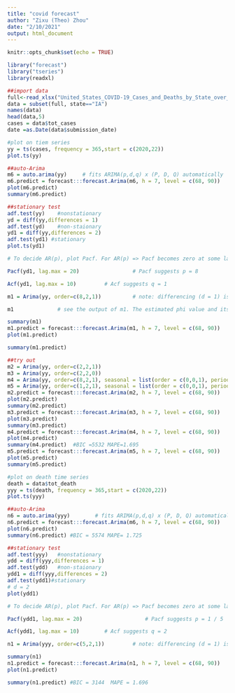 ```yaml
---
title: "covid forecast"
author: "Zixu (Theo) Zhou"
date: "2/10/2021"
output: html_document
---
```


```r
knitr::opts_chunk$set(echo = TRUE)
```

```r
library("forecast")
library("tseries") 
library(readxl)
```

```r
##import data
full<-read_xlsx("United_States_COVID-19_Cases_and_Deaths_by_State_over_Time.xlsx")
data = subset(full, state=="IA")
names(data)
head(data,5)
cases = data$tot_cases
date =as.Date(data$submission_date)
```

```r
#plot on tiem series 
yy = ts(cases, frequency = 365,start = c(2020,22))
plot.ts(yy)	
```
```r
##auto-Arima
m6 = auto.arima(yy)		# fits ARIMA(p,d,q) x (P, D, Q) automatically
m6.predict = forecast:::forecast.Arima(m6, h = 7, level = c(68, 90))
plot(m6.predict)
summary(m6.predict)
```

```r
##stationary test
adf.test(yy)	#nonstationary
yd = diff(yy,differences = 1)			
adf.test(yd)	#non-staionary
yd1 = diff(yy,differences = 2)	
adf.test(yd1) #stationary
plot.ts(yd1)
```
```r
# To decide AR(p), plot Pacf. For AR(p) => Pacf becomes zero at some lag p

Pacf(yd1, lag.max = 20)					# Pacf suggests p = 8

Acf(yd1, lag.max = 10)	       # Acf suggests q = 1 
```
```r

m1 = Arima(yy, order=c(8,2,1))			# note: differencing (d = 1) is specified in the "order"; so fit the original yy series (yy, not yd)

m1				# see the output of m1. The estimated phi value and its std err to assess significnace

summary(m1)		
m1.predict = forecast:::forecast.Arima(m1, h = 7, level = c(68, 90))
plot(m1.predict)

summary(m1.predict)	

```
```r
##try out 
m2 = Arima(yy, order=c(2,2,1))
m3 = Arima(yy, order=c(2,2,0))
m4 = Arima(yy, order=c(8,2,1), seasonal = list(order = c(0,0,1), period = 52))
m5 = Arima(yy, order=c(1,2,1), seasonal = list(order = c(0,0,1), period = 52))
m2.predict = forecast:::forecast.Arima(m2, h = 7, level = c(68, 90))
plot(m2.predict)
summary(m2.predict)	
m3.predict = forecast:::forecast.Arima(m3, h = 7, level = c(68, 90))
plot(m3.predict)
summary(m3.predict)	
m4.predict = forecast:::forecast.Arima(m4, h = 7, level = c(68, 90))
plot(m4.predict)
summary(m4.predict)	 #BIC =5532 MAPE=1.695
m5.predict = forecast:::forecast.Arima(m5, h = 7, level = c(68, 90))
plot(m5.predict)
summary(m5.predict)	

```

```r
#plot on death time series
death = data$tot_death
yyy = ts(death, frequency = 365,start = c(2020,22))
plot.ts(yyy)	
```
```r
##auto-Arima
n6 = auto.arima(yyy)		# fits ARIMA(p,d,q) x (P, D, Q) automatically
n6.predict = forecast:::forecast.Arima(m6, h = 7, level = c(68, 90))
plot(n6.predict)
summary(n6.predict) #BIC = 5574 MAPE= 1.725
```
```r
##stationary test
adf.test(yyy)	#nonstationary
ydd = diff(yyy,differences = 1)	
adf.test(ydd)	#non-staionary
ydd1 = diff(yyy,differences = 2)	
adf.test(ydd1)#stationary   
# d = 2
plot(ydd1)
```
```r
# To decide AR(p), plot Pacf. For AR(p) => Pacf becomes zero at some lag p

Pacf(ydd1, lag.max = 20)					# Pacf suggests p = 1 / 5

Acf(ydd1, lag.max = 10)	       # Acf suggests q = 2 
```
```r
n1 = Arima(yyy, order=c(5,2,1))			# note: differencing (d = 1) is specified in the "order"; so fit the original yy series (yy, not yd)

summary(n1)		
n1.predict = forecast:::forecast.Arima(n1, h = 7, level = c(68, 90))
plot(n1.predict)

summary(n1.predict)	#BIC = 3144  MAPE = 1.696
```

